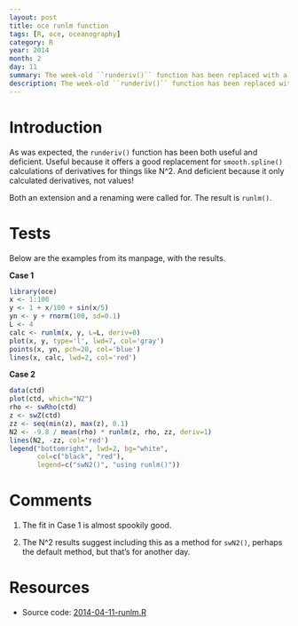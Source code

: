 ```yaml
---
layout: post
title: oce runlm function
tags: [R, oce, oceanography]
category: R
year: 2014
month: 2
day: 11
summary: The week-old ``runderiv()`` function has been replaced with a more useful ``runlm()`` function.  This post shows how to use it.
description: The week-old ``runderiv()`` function has been replaced with a more useful ``runlm()`` function.  This post shows how to use it.
---
```


# Introduction

As was expected, the ``runderiv()`` function has been both useful and deficient.  Useful because it offers a good replacement for ``smooth.spline()`` calculations of derivatives for things like N^2.  And deficient because it only calculated derivatives, not values!

Both an extension and a renaming were called for.  The result is ``runlm()``.

# Tests

Below are the examples from its manpage, with the results.

**Case 1**

```r
library(oce)
x <- 1:100
y <- 1 + x/100 + sin(x/5)
yn <- y + rnorm(100, sd=0.1)
L <- 4
calc <- runlm(x, y, L=L, deriv=0)
plot(x, y, type='l', lwd=7, col='gray')
points(x, yn, pch=20, col='blue')
lines(x, calc, lwd=2, col='red')
```
**Case 2**
```r
data(ctd)
plot(ctd, which="N2")
rho <- swRho(ctd)
z <- swZ(ctd)
zz <- seq(min(z), max(z), 0.1)
N2 <- -9.8 / mean(rho) * runlm(z, rho, zz, deriv=1)
lines(N2, -zz, col='red')
legend("bottomright", lwd=2, bg="white",
       col=c("black", "red"),
       legend=c("swN2()", "using runlm()"))
```

# Comments

1. The fit in Case 1 is almost spookily good.

2. The N^2 results suggest including this as a method for ``swN2()``, perhaps the default method, but that's for another day.

# Resources
* Source code: [2014-04-11-runlm.R]({{ site.url }}/assets/2014-02-11-runlm.R)
